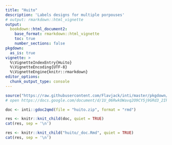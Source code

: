 ```yaml
---
title: "Huito"
description: 'Labels designs for multiple porpouses'
# output: rmarkdown::html_vignette
output:
  bookdown::html_document2:
    base_format: rmarkdown::html_vignette
    toc: true
    number_sections: false
pkgdown:
  as_is: true
vignette: >
  %\VignetteIndexEntry{Huito}
  %\VignetteEncoding{UTF-8}
  %\VignetteEngine{knitr::rmarkdown}
editor_options: 
  chunk_output_type: console
---
```


```r
source("https://raw.githubusercontent.com/Flavjack/inti/master/pkgdown/favicon/docs.r")
# open https://docs.google.com/document/d/1U_06RwkOWavq2O9CY5j9GRd3_2Ik8OTrfszK-ccbGmQ/edit
```

```r
doc <- inti::gdoc2qmd(file = "huito.zip", format = "rmd")
```

```r
res <- knitr::knit_child(doc, quiet = TRUE)
cat(res, sep = '\n')
```

```r
res <- knitr::knit_child("huito/_doc.Rmd", quiet = TRUE)
cat(res, sep = '\n')
```
